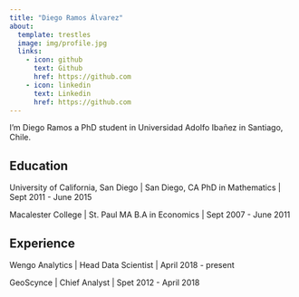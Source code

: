 ```yaml
---
title: "Diego Ramos Álvarez"
about:
  template: trestles
  image: img/profile.jpg
  links:
    - icon: github
      text: Github
      href: https://github.com
    - icon: linkedin
      text: Linkedin
      href: https://github.com
---
```


I'm Diego Ramos a PhD student in Universidad Adolfo Ibañez in Santiago, Chile. 

## Education

University of California, San Diego | San Diego, CA
PhD in Mathematics | Sept 2011 - June 2015

Macalester College | St. Paul MA
B.A in Economics | Sept 2007 - June 2011

## Experience

Wengo Analytics | Head Data Scientist | April 2018 - present

GeoScynce | Chief Analyst | Spet 2012 - April 2018